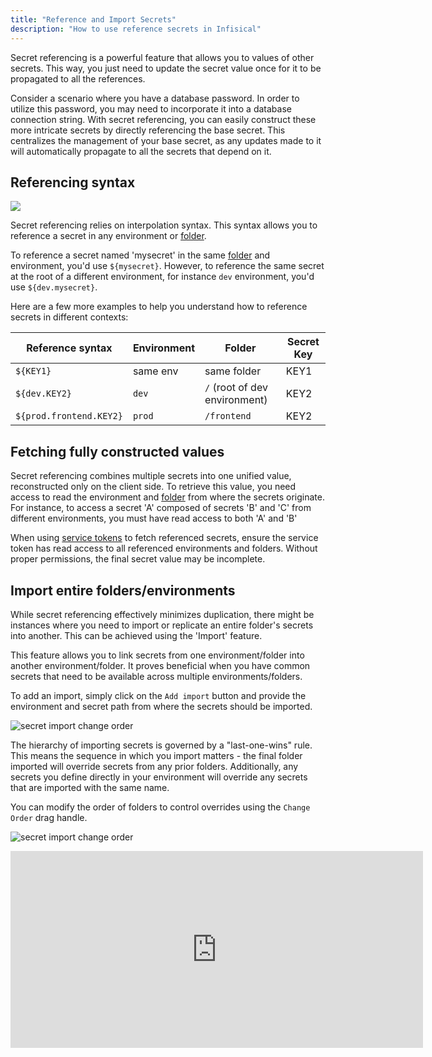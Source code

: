 ```yaml
---
title: "Reference and Import Secrets"
description: "How to use reference secrets in Infisical"
---
```


Secret referencing is a powerful feature that allows you to values of other secrets. This way, you just need to update the secret value once for it to be propagated to all the references. 

Consider a scenario where you have a database password. In order to utilize this password, you may need to incorporate it into a database connection string. 
With secret referencing, you can easily construct these more intricate secrets by directly referencing the base secret.
This centralizes the management of your base secret, as any updates made to it will automatically propagate to all the secrets that depend on it. 

## Referencing syntax
<img src="../../images/example-secret-referencing.png" />

Secret referencing relies on interpolation syntax. This syntax allows you to reference a secret in any environment or [folder](./folder). 

To reference a secret named 'mysecret' in the same [folder](./folder) and environment, you'd use `${mysecret}`.
However, to reference the same secret at the root of a different environment, for instance `dev` environment, you'd use `${dev.mysecret}`.

Here are a few more examples to help you understand how to reference secrets in different contexts:

| Reference syntax                | Environment | Folder       | Secret Key |
| --------------------- | ----------- | ------------ | ---------- |
| `${KEY1}`               | same env    | same folder | KEY1       |
| `${dev.KEY2}`           | `dev`         | `/` (root of dev environment)            | KEY2       |
| `${prod.frontend.KEY2}` | `prod`        | `/frontend`    | KEY2       |

## Fetching fully constructed values

Secret referencing combines multiple secrets into one unified value, reconstructed only on the client side. To retrieve this value, you need access to read the environment and [folder](./folder) from where the secrets originate. 
For instance, to access a secret 'A' composed of secrets 'B' and 'C' from different environments, you must have read access to both 'A' and 'B' 

When using [service tokens](./token) to fetch referenced secrets, ensure the service token has read access to all referenced environments and folders. 
Without proper permissions, the final secret value may be incomplete.

## Import entire folders/environments

While secret referencing effectively minimizes duplication, there might be instances where you need to import or replicate an entire folder's secrets into another. This can be achieved using the 'Import' feature.

This feature allows you to link secrets from one environment/folder into another environment/folder. It proves beneficial when you have common secrets that need to be available across multiple environments/folders.

To add an import, simply click on the `Add import` button and provide the environment and secret path from where the secrets should be imported.

![secret import change order](../../images/secret-import-add.png)

The hierarchy of importing secrets is governed by a "last-one-wins" rule. This means the sequence in which you import matters - the final folder imported will override secrets from any prior folders. 
Additionally, any secrets you define directly in your environment will override any secrets that are imported with the same name.

You can modify the order of folders to control overrides using the `Change Order` drag handle.

![secret import change order](../../images/secret-import-change-order.png)

<iframe
  width="660"
  height="315"
  src="https://www.youtube.com/watch?v=o11bMU0pXRs"
  title="Secret Referencing and Importing"
  frameborder="0"
  allow="accelerometer; autoplay; clipboard-write; encrypted-media; gyroscope; picture-in-picture"
  allowFullScreen
></iframe>
